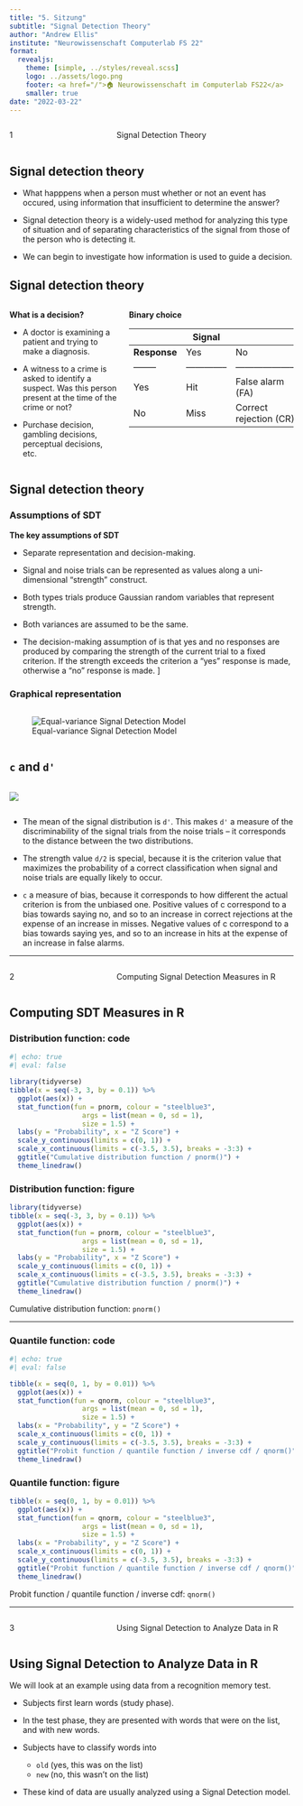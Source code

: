 ```yaml
---
title: "5. Sitzung"
subtitle: "Signal Detection Theory"
author: "Andrew Ellis"
institute: "Neurowissenschaft Computerlab FS 22"
format:
  revealjs:
    theme: [simple, ../styles/reveal.scss]
    logo: ../assets/logo.png
    footer: <a href="/">🏠 Neurowissenschaft im Computerlab FS22</a>
    smaller: true
date: "2022-03-22"
---
```


:::: {.columns}
::: {.column width="35%"}
::: {.topic-number}
1
:::
:::
::: {.column width="65%"}
::: {.topic-text}
Signal Detection Theory
:::
:::
::::

## Signal detection theory

- What happpens when a person must whether or not an event has occured, using information that insufficient to determine the answer?

- Signal detection theory is a widely-used method for analyzing this type of situation and of separating characteristics of the signal from those of the person who is detecting it.

- We can begin to investigate how information is used to guide a decision.

## Signal detection theory {.even-smaller}

:::: {.columns}
::: {.column width="35%"}

**What is a decision?**

- A doctor is examining a patient and trying to make a diagnosis.

- A witness to a crime is asked to identify a suspect. Was this person present at the time of the crime or not?

- Purchase decision, gambling decisions, perceptual decisions, etc.


:::
::: {.column width="55%"}

**Binary choice**

|              | **Signal**     |                        |
| ------------ | -------------- | ---------------------- |
| **Response** | Yes            | No                     |
| --------     | -------------- | ---------------------  |
| Yes          | Hit            | False alarm (FA)       |
| No           | Miss           | Correct rejection (CR) |

:::
::::

## Signal detection theory

::: {.panel-tabset}

### Assumptions of SDT

**The key assumptions of SDT**

- Separate representation and decision-making.

- Signal and noise trials can be represented as values along a uni-dimensional “strength” construct.

- Both types trials produce Gaussian random variables that represent strength. 

- Both variances are assumed to be the same.

- The decision-making assumption of is that yes and no responses are produced by comparing the strength of the current trial to a fixed criterion. If the strength exceeds the criterion a “yes” response is made, otherwise a “no” response is made.
]

### Graphical representation

::::{.columns}
::: {.column width="55%"}
![Equal-variance Signal Detection Model](../assets/images/Lee-Wagenmakers-SDT.png)
:::
::::
:::

## `c` and `d'`

::::{.columns}
::: {.column width="35%"}
![](../assets/images/Lee-Wagenmakers-SDT.png)
:::
::::

::: {.even-even-smaller}

- The mean of the signal distribution is `d'`. This makes `d'` a measure of the discriminability of the signal trials from the noise trials -- it corresponds to the distance between the two distributions.

- The strength value `d/2` is special, because it is the criterion value that maximizes the probability of a correct classification when signal and noise trials are equally likely to occur.

- `c` a measure of bias, because it corresponds to how different the actual criterion is from the unbiased one. Positive values of c correspond to a bias towards saying no, and so to an increase in correct rejections at the expense of an increase in misses. Negative values of c correspond to a bias towards saying yes, and so to an increase in hits at the expense of an increase in false alarms.

:::

---

:::: {.columns}
::: {.column width="35%"}
::: {.topic-number}
2
:::
:::
::: {.column width="65%"}
::: {.topic-text}
Computing Signal Detection Measures in R
:::
:::
::::

## Computing SDT Measures in R

::: {.panel-tabset}

### Distribution function: code

```r
#| echo: true
#| eval: false

library(tidyverse)
tibble(x = seq(-3, 3, by = 0.1)) %>% 
  ggplot(aes(x)) +
  stat_function(fun = pnorm, colour = "steelblue3", 
                  args = list(mean = 0, sd = 1),
                  size = 1.5) +
  labs(y = "Probability", x = "Z Score") +
  scale_y_continuous(limits = c(0, 1)) +
  scale_x_continuous(limits = c(-3.5, 3.5), breaks = -3:3) + 
  ggtitle("Cumulative distribution function / pnorm()") +
  theme_linedraw()
```


### Distribution function: figure

::: {.width-75}

```r
library(tidyverse)
tibble(x = seq(-3, 3, by = 0.1)) %>% 
  ggplot(aes(x)) +
  stat_function(fun = pnorm, colour = "steelblue3", 
                  args = list(mean = 0, sd = 1),
                  size = 1.5) +
  labs(y = "Probability", x = "Z Score") +
  scale_y_continuous(limits = c(0, 1)) +
  scale_x_continuous(limits = c(-3.5, 3.5), breaks = -3:3) + 
  ggtitle("Cumulative distribution function / pnorm()") +
  theme_linedraw()
```

Cumulative distribution function: `pnorm()`

:::
:::

---

::: {.panel-tabset}

### Quantile function: code

```r
#| echo: true
#| eval: false

tibble(x = seq(0, 1, by = 0.01)) %>% 
  ggplot(aes(x)) +
  stat_function(fun = qnorm, colour = "steelblue3", 
                  args = list(mean = 0, sd = 1),
                  size = 1.5) +
  labs(x = "Probability", y = "Z Score") +
  scale_x_continuous(limits = c(0, 1)) +
  scale_y_continuous(limits = c(-3.5, 3.5), breaks = -3:3) + 
  ggtitle("Probit function / quantile function / inverse cdf / qnorm()") +
  theme_linedraw()
```

### Quantile function: figure

```r
tibble(x = seq(0, 1, by = 0.01)) %>% 
  ggplot(aes(x)) +
  stat_function(fun = qnorm, colour = "steelblue3", 
                  args = list(mean = 0, sd = 1),
                  size = 1.5) +
  labs(x = "Probability", y = "Z Score") +
  scale_x_continuous(limits = c(0, 1)) +
  scale_y_continuous(limits = c(-3.5, 3.5), breaks = -3:3) + 
  ggtitle("Probit function / quantile function / inverse cdf / qnorm()") +
  theme_linedraw()
```

Probit function / quantile function / inverse cdf: `qnorm()`

:::

---

:::: {.columns}
::: {.column width="35%"}
::: {.topic-number}
3
:::
:::
::: {.column width="65%"}
::: {.topic-text}
Using Signal Detection to Analyze Data in R
:::
:::
::::

## Using Signal Detection to Analyze Data in R

We will look at an example using data from a recognition memory test.

- Subjects first learn words (study phase).

- In the test phase, they are presented with words that were on the list, and with new words.

- Subjects have to classify words into 
    + `old` (yes, this was on the list) 
    + `new` (no, this wasn't on the list)
    
- These kind of data are usually analyzed using a Signal Detection model.